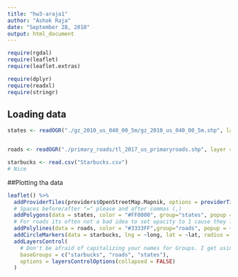 ```yaml
---
title: "hw3-araja1"
author: "Ashok Raja"
date: "September 28, 2018"
output: html_document
---
```


```r
require(rgdal)
require(leaflet)
require(leaflet.extras)

require(dplyr)
require(readxl)
require(stringr)
```

## Loading data


```r
states <- readOGR("./gz_2010_us_040_00_5m/gz_2010_us_040_00_5m.shp", layer = "gz_2010_us_040_00_5m", GDAL1_integer64_policy = TRUE)


roads <- readOGR("./primary_roads/tl_2017_us_primaryroads.shp", layer ="tl_2017_us_primaryroads", GDAL1_integer64_policy = TRUE)

starbucks <- read.csv("Starbucks.csv")
# Nice
```

##Plotting tha data

```r
leaflet() %>%
  addProviderTiles(providers$OpenStreetMap.Mapnik, options = providerTileOptions(noWrap = TRUE)) %>%
  # Spaces before/after "=" please and after commas (,)
  addPolygons(data = states, color = "#FF0000", group="states", popup = ~NAME)%>%
  # For roads its often not a bad idea to set opacity to 1 cause they look a little funky at the intersections and stuff. No pts off though.
  addPolylines(data = roads, color = "#3333FF",group="roads", popup = ~FULLNAME)%>%
  addCircleMarkers(data = starbucks, lng = ~long, lat = ~lat, radius = 1.5, color = "#00FF00",group="starbucks", popup = ~name)%>%
  addLayersControl(
    # Don't be afraid of capitalizing your names for Groups. I get using baseGroups instead of layerGroups here, I just want to affirm that there is a difference. Basegroups only show up one at a time, and layerGroups will overlap.
    baseGroups = c("starbucks", "roads", "states"),
    options = layersControlOptions(collapsed = FALSE)
  )
```


